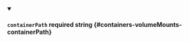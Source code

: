 
<details className="config-field" data-expandable="false" open>
<summary>

#### `containerPath` <span className="config-field-required" data-required="false">required</span> <span className="config-field-type">string</span> <span className="config-field-default"></span> <span className="config-field-enum"></span> {#containers-volumeMounts-containerPath}



</summary>



</details>
